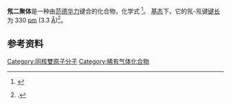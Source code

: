 {{Chembox
 | Name =
| ImageFile=Diargon-3D-vdW.png
| ImageSize=
| IUPACName=
|OtherNames=
| Section1={{Chembox Identifiers
| CASNo = 12185-05-6
| CASNo_Ref = {{cascite|correct|CAS}}
| PubChem= <ref>https://pubchem.ncbi.nlm.nih.gov/substance/135094815</ref>
| SMILES = [Ne][Ne]
| InChI = 1S/Ne2/c1-2
| InChIKey = AOYLJFJXTMPVQU-UHFFFAOYSA-N
}}
| Section2={{Chembox Properties
| Ne=2
| Appearance=
|Density=
| MeltingPt=
| BoilingPt=
}}
| Section8={{Chembox Related
| OtherCpds =[[氦二聚体|氦二聚体]]<br>[[氖氢离子|氖氢离子]]
}}
}}

'''氖二聚体'''是一种由[[范德华力|范德华力]]键合的化合物，化学式 {{chem|[[氖|Ne]]|2}}<ref>{{NIST|12185-05-6|Dimère de néon}}</ref>。 [[基态|基态]]下，它的氖-氖键[[键长|键长]]为 330 [[皮米|pm]] (3.3 [[Å|Å]])<ref>{{cite journal |first1=B.|last1=Ulrich|first2=A.|last2=Vredenborg|first3=A.|last3=Malakzadeh|first4=L. Ph. H.|last4=Schmidt|title=Imaging of the Structure of the Argon and Neon Dimer, Trimer, and Tetramer|publisher=The Journal of Physical Chemistry A|volume=115|number=25|date=2011-06-30|issn=1089-5639|doi=10.1021/jp1121245|url=https://dx.doi.org/10.1021/jp1121245|language=en|pages=6936–6941}}.</ref>。

== 参考资料 ==
{{reflist}}

{{diatomicelements}}
{{Portal|化学}}
{{inorganic-compound-stub}}

[[Category:同核雙原子分子|Category:同核雙原子分子]]
[[Category:稀有气体化合物|Category:稀有气体化合物]]